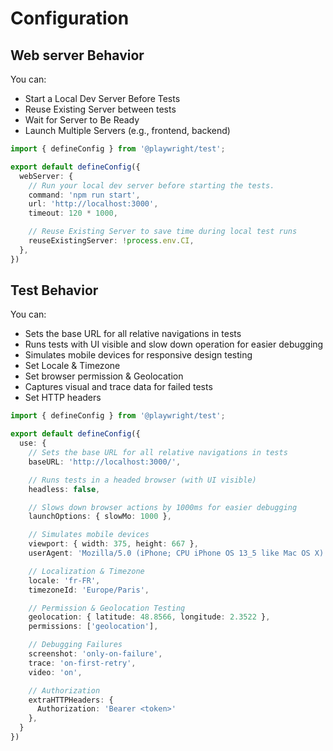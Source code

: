 # Configuration

## Web server Behavior

You can:
- Start a Local Dev Server Before Tests
- Reuse Existing Server between tests
- Wait for Server to Be Ready
- Launch Multiple Servers (e.g., frontend, backend)

```ts title="playwright.config.ts"
import { defineConfig } from '@playwright/test';

export default defineConfig({
  webServer: {
    // Run your local dev server before starting the tests.
    command: 'npm run start',
    url: 'http://localhost:3000',
    timeout: 120 * 1000,

    // Reuse Existing Server to save time during local test runs
    reuseExistingServer: !process.env.CI,
  },
})
```


## Test Behavior

You can:
- Sets the base URL for all relative navigations in tests
- Runs tests with UI visible and slow down operation for easier debugging
- Simulates mobile devices for responsive design testing
- Set Locale & Timezone
- Set browser permission & Geolocation
- Captures visual and trace data for failed tests
- Set HTTP headers

```ts title="playwright.config.ts"
import { defineConfig } from '@playwright/test';

export default defineConfig({
  use: {
    // Sets the base URL for all relative navigations in tests
    baseURL: 'http://localhost:3000/',

    // Runs tests in a headed browser (with UI visible)
    headless: false,

    // Slows down browser actions by 1000ms for easier debugging
    launchOptions: { slowMo: 1000 },

    // Simulates mobile devices
    viewport: { width: 375, height: 667 },
    userAgent: 'Mozilla/5.0 (iPhone; CPU iPhone OS 13_5 like Mac OS X)',

    // Localization & Timezone
    locale: 'fr-FR',
    timezoneId: 'Europe/Paris',

    // Permission & Geolocation Testing
    geolocation: { latitude: 48.8566, longitude: 2.3522 },
    permissions: ['geolocation'],

    // Debugging Failures
    screenshot: 'only-on-failure',
    trace: 'on-first-retry',
    video: 'on',

    // Authorization
    extraHTTPHeaders: {
      Authorization: 'Bearer <token>'
    },
  }
})
```
